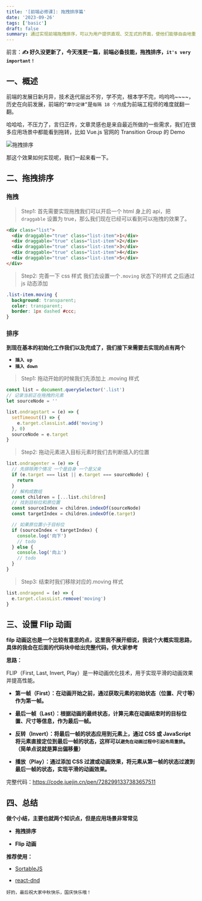 ```yaml
---
title: '[前端必修课]: 拖拽排序篇'
date: '2023-09-26'
tags: ['basic']
draft: false
summary: 通过实现前端拖拽排序，可以为用户提供直观、交互式的界面，使他们能够自由地重新排列和组织内容，从而提升用户体验和操作效率
---
```


前言：**✍️ 好久没更新了，今天浅更一篇，前端必备技能，拖拽排序，`it's very important！`**

## 一、概述

前端的发展日新月异，技术迭代层出不穷，学不完，根本学不完，呜呜呜~~~~，历史在向前发展，前端的`“摩尔定律”`是`每隔 18 个月`成为前端工程师的难度就翻一翻。

哈哈哈，不压力了，言归正传，文章灵感也是来自最近所做的一些需求，我们在很多应用场景中都能看到拖转，比如 Vue.js 官网的 Transition Group 的 Demo

![拖拽排序](https://cdn.jsdelivr.net/gh/huccct/picx-images-hosting@master/20240214/demo.1v483mcdjk9s.gif)

那这个效果如何实现呢，我们一起来看一下。

## 二、拖拽排序

### 拖拽

> Step1: 首先需要实现拖拽我们可以开启一个 html 身上的 api，把 `draggable` 设置为 true，那么我们现在已经可以看到可以拖拽的效果了。

```html
<div class="list">
  <div draggable="true" class="list-item">1</div>
  <div draggable="true" class="list-item">2</div>
  <div draggable="true" class="list-item">3</div>
  <div draggable="true" class="list-item">4</div>
  <div draggable="true" class="list-item">5</div>
</div>
```

> Step2: 完善一下 css 样式 我们去设置一个`.moving` 状态下的样式 之后通过 js 动态添加

```css
.list-item.moving {
  background: transparent;
  color: transparent;
  border: 1px dashed #ccc;
}
```

### 排序

**到现在基本的初始化工作我们以及完成了，我们接下来需要去实现的点有两个**

- **`插入 up`**
- **`插入 down`**

> Step1: 拖动开始的时候我们先添加上 .moving 样式

```js
const list = document.querySelector('.list')
// 记录当前正在拖拽的元素
let sourceNode = ''

list.ondragstart = (e) => {
  setTimeout(() => {
    e.target.classList.add('moving')
  }, 0)
  sourceNode = e.target
}
```

> Step2: 拖动元素进入目标元素时我们去判断插入的位置

```js
list.ondragenter = (e) => {
  // 先排除两个情况 一个是自身 一个是父亲
  if (e.target === list || e.target === sourceNode) {
    return
  }
  // 解构成数组
  const children = [...list.children]
  // 找到目标位和原位置
  const sourceIndex = children.indexOf(sourceNode)
  const targetIndex = children.indexOf(e.target)

  // 如果原位置小于目标位
  if (sourceIndex < targetIndex) {
    console.log('向下')
    // todo
  } else {
    console.log('向上')
    // todo
  }
}
```

> Step3: 结束时我们移除对应的.moving 样式

```js
list.ondragend = (e) => {
  e.target.classList.remove('moving')
}
```

## 三、设置 Flip 动画

**filp 动画这也是一个比较有意思的点，这里我不展开细说，我说个大概实现思路，具体的我会在后面的代码块中给出完整代码，供大家参考**

**思路：**

FLIP（First, Last, Invert, Play）是一种动画优化技术，用于实现平滑的动画效果并提高性能。

- **第一帧（First）：在动画开始之前，通过获取元素的初始状态（位置、尺寸等）作为第一帧。**

- **最后一帧（Last）：根据动画的最终状态，计算元素在动画结束时的目标位置、尺寸等信息，作为最后一帧。**

- **反转（Invert）：将最后一帧的状态应用到元素上，通过 CSS 或 JavaScript 将元素直接定位到最后一帧的状态，这样可以`避免在动画过程中引起布局重排`。（简单点说就是算出偏移量）**

- **播放（Play）：通过添加 CSS 过渡或动画效果，将元素从第一帧的状态过渡到最后一帧的状态，实现平滑的动画效果。**

完整代码：https://code.juejin.cn/pen/7282991337383657511

## 四、总结

**做个小结，主要也就两个知识点，但是应用场景非常常见**

- **拖拽排序**

- **Flip 动画**

**推荐使用：**

- <a href="https://github.com/SortableJS/Sortable">SortableJS</a>

- <a href="https://github.com/react-dnd/react-dnd">react-dnd</a>

`好的，最后祝大家中秋快乐，国庆快乐哦！`
